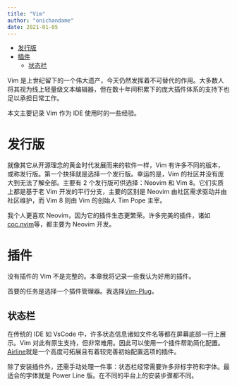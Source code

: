 ```yaml
---
title: "Vim"
author: "onichandame"
date: 2021-01-05
---
```



<!-- vim-markdown-toc GFM -->

- [发行版](#发行版)
- [插件](#插件)
  - [状态栏](#状态栏)

<!-- vim-markdown-toc -->

Vim 是上世纪留下的一个伟大遗产，今天仍然发挥着不可替代的作用。大多数人将其视为线上轻量级文本编辑器，但在数十年间积累下的庞大插件体系的支持下也足以承担日常工作。

本文主要记录 Vim 作为 IDE 使用时的一些经验。

# 发行版

就像其它从开源理念的黄金时代发展而来的软件一样，Vim 有许多不同的版本，或称发行版。第一个抉择就是选择一个发行版。幸运的是，Vim 的社区并没有庞大到无法了解全部。主要有 2 个发行版可供选择：Neovim 和 Vim 8。它们实质上都是基于老 Vim 开发的平行分支，主要的区别是 Neovim 由社区需求驱动并由社区维护，而 Vim 8 则由 Vim 的创始人 Tim Pope 主宰。

我个人更喜欢 Neovim，因为它的插件生态更繁荣。许多完美的插件，诸如[coc.nvim][coc]等，都主要为 Neovim 开发。

# 插件

没有插件的 Vim 不是完整的。本章我将记录一些我认为好用的插件。

首要的任务是选择一个插件管理器。我选择[Vim-Plug][plug]。

## 状态栏

在传统的 IDE 如 VsCode 中，许多状态信息诸如文件名等都在屏幕底部一行上展示。Vim 对此有原生支持，但非常难用。因此可以使用一个插件帮助简化配置。[Airline][airline]就是一个高度可拓展且有着较完善初始配置选项的插件。

除了安装插件外，还需手动处理一件事：状态栏经常需要许多非标字符和字体。最适合的字体就是 Power Line 版。在不同的平台上的安装步骤都不同。

[coc]: https://github.com/neoclide/coc.nvim
[airline]: https://github.com/vim-airline/vim-airline
[plug]: https://github.com/junegunn/vim-plug
